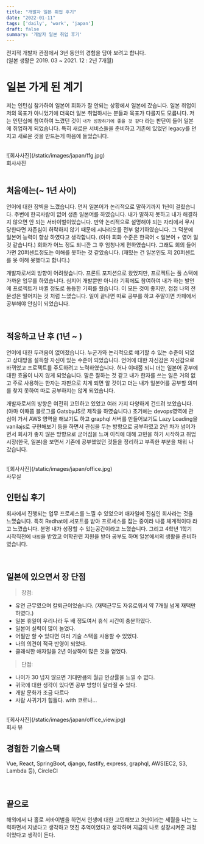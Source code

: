 ```yaml
---
title: "개발자 일본 취업 후기"
date: "2022-01-11"
tags: ['daily', 'work', 'japan']
draft: false
summary: '개발자 일본 취업 후기'
---
```


전지적 개발자 관점에서 3년 동안의 경험을 담아 보려고 합니다. <br/>
(일본 생활은 2019. 03 ~ 2021. 12 : 2년 7개월)

# 일본 가게 된 계기

저는 인턴십 참가하여 일본어 회화가 잘 안되는 상황에서 일본에 갔습니다. 일본 취업이 저의 목표가 아니었기에 더욱더 일본 취업하시는 분들과 목표가 다를지도 모릅니다.
저는 인턴십에 참여하여 느꼈던 것이 `내가 성장하기에 좋을 것 같다` 라는 판단이 들어 일본에 취업하게 되었습니다.
특히 새로운 서비스들을 준비하고 기존에 있었던 legacy를 던지고 새로운 것을 만드는게 마음에 들었습니다.

<br/>

<div className="flex flex-wrap -mx-2 overflow-hidden xl:-mx-2">
  <div className="my-1 px-2 w-1/4 overflow-hidden xl:my-1 xl:px-2 xl:w-1/4">
    ![회사사진](/static/images/japan/ffg.jpg)
  </div>
  <span>회사사진</span>
</div>

<br/>

## 처음에는(~ 1년 사이)

언어에 대한 장벽을 느꼈습니다. 먼저 일본어가 논리적으로 말하기까지 1년이 걸렸습니다.
주변에 한국사람이 없어 생존 일본어를 하였습니다.
내가 말하지 못하고 내가 해결하지 않으면 안 되는 서바이벌이었습니다.
만약 논리적으로 설명해야 되는 자리에서 무시당한다면 자존심이 허락하지 않기 때문에 시나리오를 전부 암기하였습니다.
그 덕분에 일본어 능력이 향상 하였다고 생각합니다. (아마 회화 수준은 한국어 < 일본어 + 영어 일 것 같습니다.)
회화가 어느 정도 되니깐 그 후 엄청나게 편하였습니다.
그래도 회의 들어가면 20퍼센트정도는 이해를 못하는 것 같았습니다. (재밌는 건 일본인도 저 20퍼센트를 못 이해 못했다고 합니다.)

개발자로서의 방향이 어려웠습니다. 프론트 포지션으로 왔었지만, 프로젝트는 풀 스택에 가까운 업무를 하였습니다.
심지어 개발뿐만 아니라 기획에도 참여하여 내가 하는 발언에 프로젝트가 바뀔 정도로 동등한 기회를 줬습니다.
이 모든 것이 좋지만, 점점 나의 전문성은 떨어지는 것 처럼 느꼈습니다.
일이 끝나면 따로 공부를 하고 주말이면 카페에서 공부해야 안심이 되었습니다.

<br/>

## 적응하고 난 후 (1년 ~ )
언어에 대한 두려움이 없어졌습니다. 누군가와 논리적으로 얘기할 수 있는 수준이 되었고 상대방을 설득할 자신이 있는 수준이 되었습니다.
언어에 대한 자신감은 자신감으로 바뀌었고 프로젝트를 주도하려고 노력하였습니다.
허나 이때쯤 되니 더는 일본어 공부에 대한 효율이 나지 않게 되었습니다.
말은 잘하는 것 같고 내가 한자를 쓰는 일은 거의 없고 주로 사용하는 한자는 자판으로 치게 되면
알 것이고 더는 내가 일본어를 공부할 의미를 찾지 못하여 따로 공부하지는 않게 되었습니다.

개발자로서의 방향은 여전히 고민하고 있었고 여러 가지 다양하게 건드려 보았습니다. (아마 이때쯤 블로그를 GatsbyJS로 제작을 하였습니다.)
초기에는 devops영역에 관심이 가서 AWS 영역을 해보기도 하고 graphql 서버를 만들어보기도 Lazy Loading을 vanilajs로 구현해보기 등을
하면서 관심을 두는 방향으로 공부하였고 2년 차가 넘어가면서
회사가 좋지 않은 방향으로 굳어짐을 느껴 이직에 대해 고민을 하기 시작하고 취업 시장(한국, 일본)을 보면서
기존에 공부했었던 것들을 정리하고 부족한 부분을 채워 나갔습니다.

<br/>

<div className="flex flex-wrap -mx-2 overflow-hidden xl:-mx-2">
  <div className="my-1 px-2 w-1/4 overflow-hidden xl:my-1 xl:px-2 xl:w-1/4">
    ![회사사진](/static/images/japan/office.jpg)
  </div>
  <span>사무실</span>
</div>

## 인턴십 후기
회사에서 진행되는 업무 프로세스를 느낄 수 있었으며 애자일에 진심인 회사라는 것을 느꼈습니다.
특히 Redhat에 서포트를 받아 프로세스를 잡는 중이라 나름 체계적이다 라고 느꼈습니다.
분명 내가 성장할 수 있는공간이라고 느꼈습니다.
그리고 4학년 1학기 시작직전에 `내정`을 받았고 어학관련 지원을 받아 공부도 하며 일본에서의 생활을 준비하였습니다.

<br/>

## 일본에 있으면서 장 단점
> 장점:
>>
  - 유연 근무였으며 칼퇴근이었습니다. (재택근무도 자유로워서 약 7개월 넘게 재택만 하였다.)
  - 일본 휴일이 우리나라 두 배 정도여서 휴식 시간이 충분하였다.
  - 일본어 실력이 많이 늘었다.
  - 어필만 할 수 있다면 여러 기술 스택을 사용할 수 있었다.
  - 나의 의견이 적극 반영이 되었다.
  - 클래식한 애자일을 2년 이상하여 많은 것을 얻었다.

> 단점:
>>
  - 나이가 30 넘지 않으면 기대만큼의 월급 인상률을 느낄 수 없다.
  - 귀국에 대한 생각이 있다면 공부 방향이 달라질 수 있다.
  - 개발 문화가 조금 다르다
  - 사람 사귀기가 힘들다. with 코로나...

<br/>

<div className="flex flex-wrap -mx-2 overflow-hidden xl:-mx-2">
  <div className="my-1 px-2 w-1/4 overflow-hidden xl:my-1 xl:px-2 xl:w-1/4">
    ![회사사진](/static/images/japan/office_view.jpg)
  </div>
  <span>회사 뷰</span>
</div>

## 경험한 기술스택
Vue, React, SpringBoot, django, fastify, express, graphql, AWS(EC2, S3, Lambda 등), CircleCI

<br/>

## 끝으로
해외에서 나 홀로 서바이벌을 하면서 인생에 대한 고민해보고 3년이라는 세월을 나는 노력하면서 지냈다고 생각하고
멋진 추억이었다고 생각하며 지금의 나로 성장시켜준 과정이었다고 생각이 든다.

<br/>
<br/>
